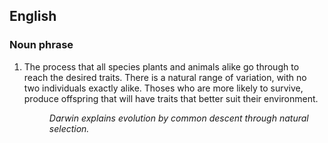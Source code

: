 ==English==

===Noun phrase===
#The process that all species plants and animals alike go through to reach the desired traits. There is a natural range of variation, with no two individuals exactly alike. Thoses who are more likely to survive, produce offspring that will have traits that better suit their environment.
#: ''Darwin explains evolution by common descent through natural selection.''